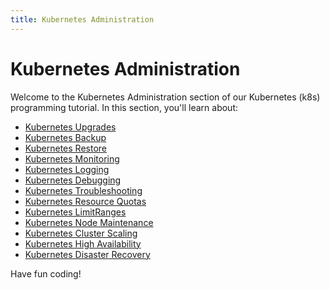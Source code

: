 ```yaml
---
title: Kubernetes Administration
---
```


# Kubernetes Administration

Welcome to the Kubernetes Administration section of our Kubernetes (k8s) programming tutorial. In this section, you'll learn about:

- [Kubernetes Upgrades](./0-kubernetes-upgrades.mdx)
- [Kubernetes Backup](./1-kubernetes-backup.mdx)
- [Kubernetes Restore](./2-kubernetes-restore.mdx)
- [Kubernetes Monitoring](./3-kubernetes-monitoring.mdx)
- [Kubernetes Logging](./4-kubernetes-logging.mdx)
- [Kubernetes Debugging](./5-kubernetes-debugging.mdx)
- [Kubernetes Troubleshooting](./6-kubernetes-troubleshooting.mdx)
- [Kubernetes Resource Quotas](./7-kubernetes-resource-quotas.mdx)
- [Kubernetes LimitRanges](./8-kubernetes-limitranges.mdx)
- [Kubernetes Node Maintenance](./9-kubernetes-node-maintenance.mdx)
- [Kubernetes Cluster Scaling](./10-kubernetes-cluster-scaling.mdx)
- [Kubernetes High Availability](./11-kubernetes-high-availability.mdx)
- [Kubernetes Disaster Recovery](./12-kubernetes-disaster-recovery.mdx)

Have fun coding!